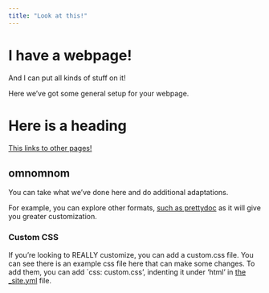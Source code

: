 ```yaml
---
title: "Look at this!"
---
```


# I have a webpage!

And I can put all kinds of stuff on it!

Here we've got some general setup for your webpage. 

# Here is a heading

[This links to other pages!](about)



## omnomnom

You can take what we've done here and do additional adaptations. 

For example, you can explore other formats, [such as prettydoc](https://prettydoc.statr.me/) as it will give you greater customization. 

### Custom CSS
If you're looking to REALLY customize, you can add a custom.css file. You can see there is an example css file here that can make some changes. To add them, you can add `css: custom.css', indenting it under 'html' in [the _site.yml](_site.yml) file. 